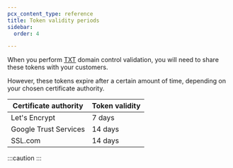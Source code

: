 ```yaml
---
pcx_content_type: reference
title: Token validity periods
sidebar:
  order: 4

---
```



When you perform [TXT](/cloudflare-for-platforms/cloudflare-for-saas/security/certificate-management/issue-and-validate/validate-certificates/txt/) domain control validation, you will need to share these tokens with your customers.

However, these tokens expire after a certain amount of time, depending on your chosen certificate authority.

| Certificate authority | Token validity |
| --------------------- | -------------- |
| Let's Encrypt         | 7 days         |
| Google Trust Services | 14 days        |
| SSL.com | 14 days        |

:::caution
 <Render file="dcv-invalid-token-situations" product="ssl" />
:::
